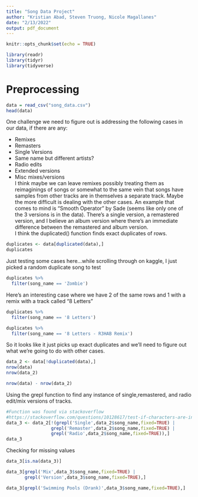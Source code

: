 ```yaml
---
title: "Song Data Project"
author: "Kristian Abad, Steven Truong, Nicole Magallanes"
date: "2/13/2022"
output: pdf_document
---
```


```r
knitr::opts_chunk$set(echo = TRUE)
```

```r
library(readr)
library(tidyr)
library(tidyverse)
```
# Preprocessing
```r
data = read_csv("song_data.csv")
head(data)
```
One challenge we need to figure out is addressing the following cases in our data, if there are any:\

* Remixes
* Remasters
* Single Versions
* Same name but different artists?
* Radio edits
* Extended versions
* Misc mixes/versions
\
I think maybe we can leave remixes possibly treating them as reimaginings of songs or somewhat to the same vein that songs have samples from other tracks are in themselves a separate track. Maybe the more difficult is dealing with the other cases. An example that comes to mind is "Smooth Operator" by Sade (seems like only one of the 3 versions is in the data). There's a single version, a remastered version, and I believe an album version where there's an immediate difference between the remastered and album version.
\
I think the duplicated() function finds exact duplicates of rows.
```r
duplicates <- data[duplicated(data),]
duplicates
```
Just testing some cases here...while scrolling through on kaggle, I just picked a random duplicate song to test
```r

duplicates %>%
  filter(song_name == 'Zombie')
```
Here's an interesting case where we have 2 of the same rows and 1 with a remix with a track called "8 Letters"
```r
duplicates %>%
  filter(song_name == '8 Letters')

duplicates %>%
  filter(song_name == '8 Letters - R3HAB Remix')
```
So it looks like it just picks up exact duplicates and we'll need to figure out what we're going to do with other cases.
```r
data_2 <- data[!duplicated(data),]
nrow(data)
nrow(data_2)

nrow(data) - nrow(data_2)
```
Using the grepl function to find any instance of single,remastered, and radio edit/mix versions of tracks. 
```r
#Function was found via stackoverflow
#https://stackoverflow.com/questions/10128617/test-if-characters-are-in-a-string
data_3 <- data_2[!(grepl('Single',data_2$song_name,fixed=TRUE) |
                 grepl('Remaster',data_2$song_name,fixed=TRUE) |
                 grepl('Radio',data_2$song_name,fixed=TRUE)),]
data_3
```
Checking for missing values
```r
data_3[is.na(data_3)]
```
```r
data_3[grepl('Mix',data_3$song_name,fixed=TRUE) | 
       grepl('Version',data_3$song_name,fixed=TRUE),]
```
```r
data_3[grepl('Swimming Pools (Drank)',data_3$song_name,fixed=TRUE),]
```



